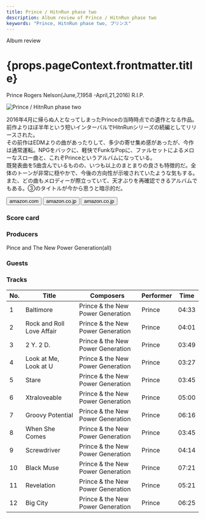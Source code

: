 ```yaml
---
title: Prince / HitnRun phase two
description: Album review of Prince / HitnRun phase two
keywords: "Prince, HitnRun phase two, プリンス"
---
```





<p className="largeP">Album review</p>
<h1 className="h1--no--margin">{props.pageContext.frontmatter.title}</h1>

<Tag type="gray" title="Clear Filter">
  Prince Rogers Nelson(June,7,1958 -April,21,2016) R.I.P.
</Tag>

<br/>
<Row  className="image-card-group">
	<Column colMd={3} colLg={4} noGutterMdLeft="">
       <ImageCard>

![Prince / HitnRun phase two](../../images/cd/prince9L.jpg)

</ImageCard>
	</Column>
	<Column colMd={4} colLg={8} noGutterMdLeft="">
	  <p>
	    2016年4月に帰らぬ人となってしまったPrinceの当時時点での遺作となる作品。前作よりほぼ半年という短いインターバルでHitnRunシリーズの続編としてリリースされた。
      <br/>その前作はEDMよりの曲があったりして、多少の寄せ集め感があったが、今作は通常運転。NPGをバックに、軽快でFunkなPopに、ファルセットによるメローなスロー曲と、これぞPrinceというアルバムになっている。
      <br/>既発表曲を5曲含んでいるものの、いつも以上のまとまりの良さも特徴的だ。全体のトーンが非常に穏やかで、今後の方向性が示唆されていたような気もする。
      <br/>また、どの曲もメロディーが際立っていて、天才ぶりを再確認できるアルバムでもある。③のタイトルが今から思うと暗示的だ。
    </p>
    <div>
	    <Button className="button-right-mergin"  href="https://amzn.to/38nD7l9" renderIcon={ArrowUpRight} size='sm' kind='primary'>
        amazon.com
      </Button>
      <Button className="button-right-mergin"  href="https://amzn.to/386XOS9" renderIcon={ArrowUpRight} size='sm' kind='secondary'>
        amazon.co.jp
      </Button>
      <Button className="button-right-mergin"  href="https://apple.co/3mM6u4c" renderIcon={ArrowUpRight} size='sm' kind='tertiary'>
        amazon.co.jp
      </Button>
	  </div>
	</Column>
</Row>
<Row >
  <Column colMd={4} colLg={4} noGutterMdLeft="">
    <div>
      <h3>Score card</h3>
	    <SliderJS1 value="5" />
      <SliderJS2 value="2" />
	    <SliderJS3 value="1" />
      <SliderJS4 value="0" />
    </div>
  </Column>
  <Column colMd={8} colLg={8} noGutterMdLeft="">
    <div>
      <h3>Producers</h3>
      <p>
        Pince and The New Power Generation(all)
      </p>
      <h3>Guests</h3>
      <p>
      </p>
    </div>
  </Column>
</Row>

<h3>Tracks</h3>

| No. | Title                     | Composers                         | Performer | Time  |
| --- | ------------------------- | --------------------------------- | --------- | ----- |
| 1   | Baltimore                 | Prince & the New Power Generation | Prince    | 04:33 |
| 2   | Rock and Roll Love Affair | Prince & the New Power Generation | Prince    | 04:01 |
| 3   | 2 Y. 2 D.                 | Prince & the New Power Generation | Prince    | 03:49 |
| 4   | Look at Me, Look at U     | Prince & the New Power Generation | Prince    | 03:27 |
| 5   | Stare                     | Prince & the New Power Generation | Prince    | 03:45 |
| 6   | Xtraloveable              | Prince & the New Power Generation | Prince    | 05:00 |
| 7   | Groovy Potential          | Prince & the New Power Generation | Prince    | 06:16 |
| 8   | When She Comes            | Prince & the New Power Generation | Prince    | 03:45 |
| 9   | Screwdriver               | Prince & the New Power Generation | Prince    | 04:14 |
| 10  | Black Muse                | Prince & the New Power Generation | Prince    | 07:21 |
| 11  | Revelation                | Prince & the New Power Generation | Prince    | 05:21 |
| 12  | Big City                  | Prince & the New Power Generation | Prince    | 06:25 |
